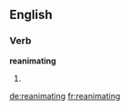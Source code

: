 ==English==

===Verb===
'''reanimating'''

# {{present participle of|[[reanimate]]}}

[[de:reanimating]]
[[fr:reanimating]]